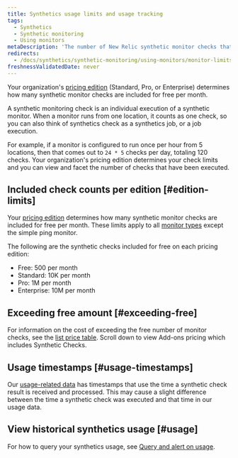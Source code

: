 ```yaml
---
title: Synthetics usage limits and usage tracking
tags:
  - Synthetics
  - Synthetic monitoring
  - Using monitors
metaDescription: 'The number of New Relic synthetic monitor checks that are included per month with each pricing edition.'
redirects:
  - /docs/synthetics/synthetic-monitoring/using-monitors/monitor-limits
freshnessValidatedDate: never
---
```


Your organization's [pricing edition](/docs/accounts/accounts-billing/new-relic-one-pricing-billing/new-relic-one-pricing-billing/#editions) (Standard, Pro, or Enterprise) determines how many synthetic monitor checks are included for free per month. 

A synthetic monitoring check is an individual execution of a synthetic monitor. When a monitor runs from one location, it counts as one check, so you can also think of synthetics check as a synthetics job, or a job execution. 

For example, if a monitor is configured to run once per hour from 5 locations, then that comes out to `24 * 5` checks per day, totaling 120 checks. Your organization's pricing edition determines your check limits and you can view and facet the number of checks that have been executed. 

## Included check counts per edition [#edition-limits]

Your [pricing edition](/docs/accounts/accounts-billing/new-relic-one-pricing-billing/new-relic-one-pricing-billing/#editions) determines how many synthetic monitor checks are included for free per month. These limits apply to all [monitor types](/docs/synthetics/synthetic-monitoring/getting-started/types-synthetic-monitors) except the simple ping monitor. 

The following are the synthetic checks included for free on each pricing edition: 

* Free: 500 per month
* Standard: 10K per month
* Pro: 1M per month
* Enterprise: 10M per month

## Exceeding free amount [#exceeding-free]

For information on the cost of exceeding the free number of monitor checks, see the [list price table](/docs/licenses/license-information/usage-plans/new-relic-usage-plan/#list-price). Scroll down to view Add-ons pricing which includes Synthetic Checks. 

## Usage timestamps [#usage-timestamps]

Our [usage-related data](/docs/accounts/accounts-billing/new-relic-one-pricing-billing/usage-queries-alerts) has timestamps that use the time a synthetic check result is received and processed. This may cause a slight difference between the time a synthetic check was executed and that time in our usage data.

## View historical synthetics usage [#usage]

For how to query your synthetics usage, see [Query and alert on usage](/docs/accounts/accounts-billing/new-relic-one-pricing-billing/usage-queries-alerts/#synthetics-usage).
